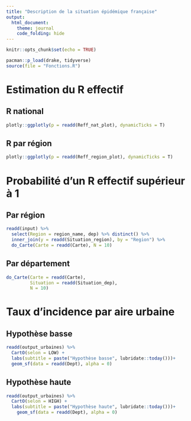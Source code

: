 ```yaml
---
title: "Description de la situation épidémique française"
output: 
  html_document:
    theme: journal
    code_folding: hide
---
```


```r
knitr::opts_chunk$set(echo = TRUE)
```

```r
pacman::p_load(drake, tidyverse)
source(file = "Fonctions.R")
```

# Estimation du R effectif {.tabset}

## R national

```r
plotly::ggplotly(p = readd(Reff_nat_plot), dynamicTicks = T)
```

## R par région

```r
plotly::ggplotly(p = readd(Reff_region_plot), dynamicTicks = T)
```

# Probabilité d'un R effectif supérieur à 1 {.tabset}

## Par région

```r
readd(input) %>%
  select(Region = region_name, dep) %>% distinct() %>%
  inner_join(y = readd(Situation_region), by = "Region") %>% 
  do_Carte(Carte = readd(Carte), N = 10)
```

## Par département

```r
do_Carte(Carte = readd(Carte),
         Situation = readd(Situation_dep),
         N = 10)
```

# Taux d'incidence par aire urbaine {.tabset}

## Hypothèse basse

```r
readd(output_urbaines) %>% 
  CartO(selon = LOW) +
  labs(subtitle = paste("Hypothèse basse", lubridate::today()))+
  geom_sf(data = readd(Dept), alpha = 0)
```

## Hypothèse haute

```r
readd(output_urbaines) %>% 
  CartO(selon = HIGH) +
  labs(subtitle = paste("Hypothèse haute", lubridate::today()))+
    geom_sf(data = readd(Dept), alpha = 0)
```
